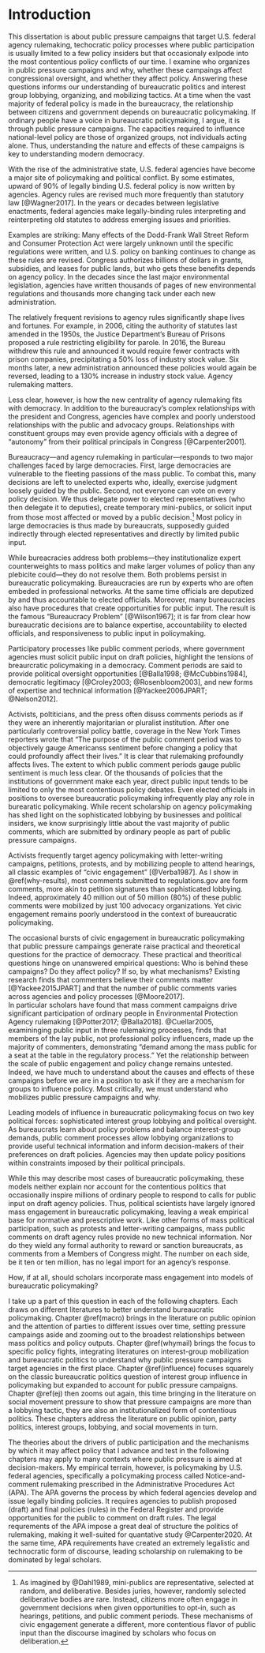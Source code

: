 # Introduction {-}

<!-- OLD INTRO 
This dissertation explores the role of public pressure campaigns in U.S. federal agency rulemaking, a technocratic policy process where "public participation" is usually limited to sophisticated lobbying but occasionally includes millions of people mobilized by public pressure campaigns. Public comment periods on proposed policies purport to provide democratic accountability. Yet theories of bureaucratic policymaking largely ignore the occasional bursts of civic engagement that generate the vast majority of public comments on proposed rules. To fill this gap, I build and test theories about the role of public pressure in policymaking. I collect and analyze millions of public comments to develop the first systematic measures of civic engagement and influence in bureaucratic policymaking. -->

This dissertation is about public pressure campaigns that target U.S. federal agency rulemaking, techocratic policy processes where public participation is usually limited to a few policy insiders but that occasionaly exlpode into the most contentious policy conflicts of our time. I examine who organizes in public pressure campaigns and why, whether these campaings affect congressional oversight, and whether they affect policy. Answering these questions informs our understanding of bureaucratic politics and interest group lobbying, organizing, and mobilizing tactics. At a time when the vast majority of federal policy is made in the bureaucracy, the relationship between citizens and government depends on bureaucratic policymaking. If ordinary people have a voice in bureaucratic policymaking, I argue, it is through public pressure campaigns. The capacities required to influence national-level policy are those of organized groups, not individuals acting alone. Thus, understanding the nature and effects of these campaigns is key to understanding modern democracy. 

With the rise of the administrative state, U.S. federal agencies have
become a major site of policymaking and political conflict. By some
estimates, upward of 90% of legally binding U.S. federal policy is now
written by agencies. Agency rules are revised much more frequently than
statutory law [@Wagner2017]. In the years or decades between
legislative enactments, federal agencies make legally-binding rules
interpreting and reinterpreting old statutes to address emerging issues
and priorities. 

Examples are striking: Many effects of the Dodd-Frank Wall
Street Reform and Consumer Protection Act were largely unknown until the
specific regulations were written, and U.S. policy on banking continues to change as these
rules are revised. Congress authorizes billions of dollars in grants, subsidies, and
leases for public lands, but who gets these benefits depends on agency policy. In
the decades since the last major environmental legislation, agencies
have written thousands of pages of new environmental regulations and
thousands more changing tack under each new administration. 

The relatively frequent revisions to agency rules significantly shape lives and fortunes. For example, in 2006,
citing the authority of statutes last amended in the 1950s, the Justice
Department's Bureau of Prisons proposed a rule restricting eligibility
for parole. In 2016, the Bureau withdrew this rule and announced it
would require fewer contracts with prison companies,
precipitating a 50% loss of industry stock value. Six months later, a
new administration announced these policies would again be reversed,
leading to a 130% increase in industry stock value. Agency rulemaking
matters.

Less clear, however, is how the new centrality of agency rulemaking fits
with democracy. In addition to the bureaucracy's complex relationships with
the president and Congress, agencies have complex and poorly understood
relationships with the public and advocacy groups. Relationships with
constituent groups may even provide agency officials with a degree of "autonomy" from their political principals in Congress [@Carpenter2001].

<!-- DEMOCRACY has problems and bureaucratic solutions-->
Bureaucracy---and agency rulemaking in particular---responds to two major challenges faced by large democracies. First, large democracies are vulnerable to the fleeting passions of the mass public. To combat this, many decisions are left to unelected experts who, ideally, exercise judgment loosely guided by the public. Second, not everyone can vote on every policy decision. We thus delegate power to elected representatives (who then delegate it to deputies), create temporary mini-publics, or solicit input from those most affected or moved by a public decision.^[As imagined by @Dahl1989, mini-publics are representative, selected at random, and deliberative. Besides juries, however, randomly selected deliberative bodies are rare. Instead, citizens more often engage in government decisions when given opportunities to opt-in, such as hearings, petitions, and public comment periods. These mechanisms of civic engagement generate a different, more contentious flavor of public input than the discourse imagined by scholars who focus on deliberation.] Most policy in large democracies is thus made by bureaucrats, supposedly guided indirectly through elected representatives and directly by limited public input. 

While bureacracies address both problems---they institutionalize expert counterweights to mass politics and make larger volumes of policy than any plebicite could---they do not resolve them.
Both problems persist in bureaucratic policymaking. Bureaucracies are run by experts who are often embeded in professional networks. At the same time officials are deputized by and thus accountable to elected officials. Moreover, many bureaucracies also have procedures that create opportunities for public input.  The result is the famous "Bureaucracy Problem" [@Wilson1967]; it is far from clear how bureaucratic decisions are to balance expertise, accountability to elected officials, and responsiveness to public input in policymaking. 
 

<!--
TODO THE BELOW IS REPEATED FROM WHYMAIL--SORT OUT BOOK FROM WHYMAIL MATERIAL! 
-->

Participatory processes like public comment periods, where government
agencies must solicit public input on draft policies, highlight the tensions of breaurcratic policymaking in a democracy. Comment periods are said to
provide political oversight opportunities [@Balla1998; @McCubbins1984],
democratic legitimacy [@Croley2003; @Rosenbloom2003], and new forms of expertise and technical
information [@Yackee2006JPART; @Nelson2012].

Activists, poltiticians, and the press often disuss comments periods as if they were an inherently majoritarian or pluralist institution. After one particularly controversial policy battle, coverage in the New York Times reporters wrote that "The purpose of the public comment period was to objectively gauge Americanss sentiment before changing a policy that could profoundly affect their lives." It is clear that rulemaking profoundly affects lives. The extent to which public comment periods gauge public sentiment is much less clear.  Of the thousands of policies that the institutions of government make each year, direct public input tends to be limited to only the most contentious policy debates. Even elected officials in positions to oversee bureaucratic policymaking infrequently play any role in burearatic policymaking. While recent scholarship on
agency policymaking has shed light on the sophisticated lobbying by
businesses and political insiders, we know surprisingly little about the vast majority of public comments, which are submitted by ordinary people
as part of public pressure campaigns.
    
Activists frequently target
agency policymaking with letter-writing campaigns, petitions, protests,
and by mobilizing people to attend hearings, all classic examples of "civic
engagement" [@Verba1987]. As I show in \@ref(why-results), most comments submitted to
    regulations.gov are form comments, more akin to petition signatures than sophisticated lobbying. Indeed, approximately 40 million out of
    50 million (80%) of these public comments were mobilized by just 100
    advocacy organizations.
    Yet civic engagement remains poorly understood
in the context of bureaucratic policymaking.

The occasional bursts of civic engagement in bureaucratic policymaking that public pressure campaings generate
raise practical and theoretical questions for the practice of
democracy. 
These practical and theoritical questions hinge on unanswered empirical
questions: Who is behind these campaigns? Do they affect policy? If so, by what mechanisms?
Existing research finds that commenters believe their comments matter
[@Yackee2015JPART] and that the number of public comments varies across
agencies and policy processes
[@Moore2017].     
In particular scholars have found that mass comment campaigns drive
    significant participation of ordinary people in Environmental
    Protection Agency rulemaking
    [@Potter2017; @Balla2018]. @Cuellar2005, examininging public input in three rulemaking processes, finds that members of the lay public, not professional policy influencers,
    made up the majority of commenters, demonstrating "demand among the
    mass public for a seat at the table in the regulatory process."  Yet the relationship
between the scale of public engagement and policy change remains
untested. Indeed, we have much to understand about the causes
and effects of these campaigns before we are in a position to ask if
they are a mechanism for groups to influence policy. Most critically, we
must understand who mobilizes public pressure campaigns and why.

Leading models of influence in bureaucratic policymaking focus on two key political forces: sophisticated interest group lobbying and political oversight. 
As bureaucrats learn about policy problems and balance interest-group demands, public comment processes allow lobbying organizations to provide useful technical information and inform decision-makers of their preferences on draft policies. 
Agencies may then update policy positions within constraints imposed by their political principals.

While this may describe most cases of bureaucratic policymaking, these models neither explain nor account for the contentious politics that occasionally inspire millions of ordinary people to respond to calls for public input on draft agency policies. Thus, political scientists have largely ignored mass engagement in bureaucratic policymaking, leaving a weak empirical base for normative and prescriptive work. 
Like other forms of mass political participation, such as protests and letter-writing campaigns, 
mass public comments on draft agency rules provide no new technical information. <!--%In this sense, they are not useful. -->
Nor do they wield any formal authority to reward or sanction bureaucrats, as comments from a Members of Congress might. 
The number on each side, be it ten or ten million, has no legal import for an agency's response. 

<!--
% Policymakers may very well pay no attention to them. 
%Instead, scholars focus on the sophisticated lobbying efforts of powerful interest groups, whose role in shaping policy has been theoretically developed and empirically tested.
% If our models and conventional wisdom is correct, why do
Yet, agencies occasionally receive input from a large number of ordinary people. %Why? 
--> 

How, if at all, should scholars incorporate mass engagement into models of bureaucratic policymaking? 

I take up a part of this question in each of the following chapters. Each draws on different literatures to better understand bureaucratic policymaking. Chapter \@ref(macro) brings in the literature on public opinion and the attention of parties to different issues over time, setting pressure campaings aside and zooming out to the broadest relationships between mass politics and policy outputs. Chapter \@ref(whymail) brings the focus to specific policy fights, integrating literatures on interest-group mobilization and bureaucratic politics to understand why public pressure campaigns target agencies in the first place. Chapter \@ref(influence) focuses squarely on the classic bureaucratic politics question of interest group influence in policymaking but expanded to account for public pressure campaigns. Chapter \@ref(ej) then zooms out again, this time bringing in the literature on social movement pressure to show that pressure campaigns are more than a lobbying tactic, they are also an institutionalized form of contentious politics. These chapters address the literature on public opinion, party politics, interest groups, lobbying, and social movements in turn.<!--TODO, my review of this literature in this introduction is brief. My aim is to provide a general foundation.-->

<!-- TODO: intro to pol-sci lit that is too broad for elsewhere? -->

<!--## Rulemaking {-}-->

The theories about the drivers of public participation and the mechanisms by which it may affect policy that I advance and test in the following chapters may apply to many contexts where public pressure is aimed at decision-makers. My empirical terrain, however, is policymaking by U.S. federal agencies, specifically a policymaking process called Notice-and-comment rulemaking prescribed in the Administrative Procedures Act (APA). The APA governs the process by which federal agencies develop and issue legally binding policies. It requires agencies to publish proposed (draft) and final policies (rules) in the Federal Register and provide opportunities for the public to comment on draft rules. The legal requrements of the APA impose a great deal of structure the politics of rulemaking, making it well-suited for quantative study @Carpenter2020. At the same time, APA requirements have created an extremely legalistic and technocratic form of discourse, leading scholarship on rulemaking to be dominated by legal scholars.

<!-- > TODO: General into to scholarship on rulemaking, @Yackee2019, @Potter2016, @PotterShipan2019 -->


<!--TODO SUSAN: "instead of presidents, congress, and judicial review, add a general section (with, say, 2-4 meaty paragraphs with lots of citations to key works on bureaucratic politics).   This section should explain about what we know about the public bureaucracy’s generally – they are hierarchical, technocratic, driven by expertise, have odd political accountability relationships, are not elected, etc and then introduce rulemaking as one of the most important policy tools of bureaucracies.  Here you should comment on judicial review, and how it “matters” to rulemaking.  Your reader needs to know this contextual information to understand how and why mass comments might matter to bureaucratic officials in later chapters." -->

<!-- ### Presidential Agendas and Oversight -->

<!-- > TODO: General overview of the president's role in rulemaking, @Ferejohn1990, @Potter2019 -->

<!-- ### Congressional Agendas and Oversight -->

<!-- > TODO: General overview of Congress's role in rulemaking, @McCubbins1984, @McCubbins1987, @Huber2002, @Macdonald, @Feinstein2017, @Lowande2018JOP, @Lowande2017, @Clinton2014AJPS -->

<!-- #### Judicial Review -->

<!-- > TODO: General overview of judicial review, @judgelord2016MPSA, @Ferejohn1990, -->

